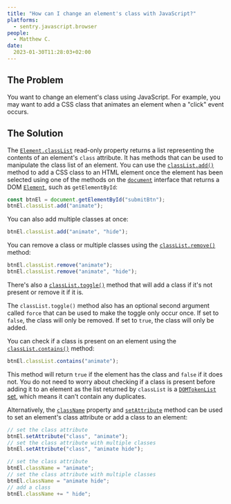 ```yaml
---
title: "How can I change an element's class with JavaScript?"
platforms: 
  - sentry.javascript.browser
people: 
  - Matthew C.
date:
  2023-01-30T11:28:03+02:00
---
```


## The Problem

You want to change an element's class using JavaScript. For example, you may want to add a CSS class that animates an element when a "click" event occurs.

## The Solution

The [`Element.classList`](https://developer.mozilla.org/en-US/docs/Web/API/Element/classList) read-only property returns a list representing the contents of an element's `class` attribute. It has methods that can be used to manipulate the class list of an element. You can use the [`classList.add()`](https://developer.mozilla.org/en-US/docs/Web/API/DOMTokenList/add) method to add a CSS class to an HTML element once the element has been selected using one of the methods on the [`document`](https://developer.mozilla.org/en-US/docs/Web/API/Document) interface that returns a DOM [`Element`](https://developer.mozilla.org/en-US/docs/Web/API/Element), such as `getElementById`:

```javascript
const btnEl = document.getElementById("submitBtn");
btnEl.classList.add("animate");
```

You can also add multiple classes at once:

```javascript
btnEl.classList.add("animate", "hide");
```

You can remove a class or multiple classes using the [`classList.remove()`](https://developer.mozilla.org/en-US/docs/Web/API/DOMTokenList/remove) method:

```javascript
btnEl.classList.remove("animate");
btnEl.classList.remove("animate", "hide");
```

There's also a [`classList.toggle()`](https://developer.mozilla.org/en-US/docs/Web/API/DOMTokenList/toggle) method that will add a class if it's not present or remove it if it is.

The `classList.toggle()` method also has an optional second argument called `force` that can be used to make the toggle only occur once. If set to `false`, the class will only be removed. If set to `true`, the class will only be added.

You can check if a class is present on an element using the [`classList.contains()`](https://developer.mozilla.org/en-US/docs/Web/API/DOMTokenList/contains) method:

```javascript
btnEl.classList.contains("animate");
```

This method will return `true` if the element has the class and `false` if it does not. You do not need to worry about checking if a class is present before adding it to an element as the list returned by `classList` is a [`DOMTokenList`](https://developer.mozilla.org/en-US/docs/Web/API/DOMTokenList) [set](https://developer.mozilla.org/en-US/docs/Web/JavaScript/Reference/Global_Objects/Set), which means it can't contain any duplicates.

Alternatively, the [`className`](https://developer.mozilla.org/en-US/docs/Web/API/Element/className) property and [`setAttribute`](https://developer.mozilla.org/en-US/docs/Web/API/Element/setAttribute) method can be used to set an element's class attribute or add a class to an element:

```javascript
// set the class attribute
btnEl.setAttribute("class", "animate");
// set the class attribute with multiple classes
btnEl.setAttribute("class", "animate hide");

// set the class attribute
btnEl.className = "animate";
// set the class attribute with multiple classes
btnEl.className = "animate hide";
// add a class
btnEl.className += " hide";
```
